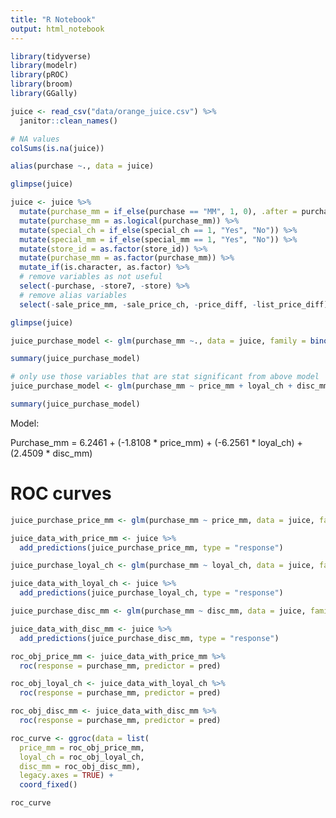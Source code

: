 ```yaml
---
title: "R Notebook"
output: html_notebook
---
```


```r
library(tidyverse)
library(modelr)
library(pROC)
library(broom)
library(GGally)
```

```r
juice <- read_csv("data/orange_juice.csv") %>% 
  janitor::clean_names()
```

```r
# NA values
colSums(is.na(juice))
```
```r
alias(purchase ~., data = juice)
```

```r
glimpse(juice)
```

```r
juice <- juice %>% 
  mutate(purchase_mm = if_else(purchase == "MM", 1, 0), .after = purchase) %>% 
  mutate(purchase_mm = as.logical(purchase_mm)) %>% 
  mutate(special_ch = if_else(special_ch == 1, "Yes", "No")) %>%
  mutate(special_mm = if_else(special_mm == 1, "Yes", "No")) %>% 
  mutate(store_id = as.factor(store_id)) %>% 
  mutate(purchase_mm = as.factor(purchase_mm)) %>% 
  mutate_if(is.character, as.factor) %>% 
  # remove variables as not useful
  select(-purchase, -store7, -store) %>% 
  # remove alias variables
  select(-sale_price_mm, -sale_price_ch, -price_diff, -list_price_diff)

glimpse(juice)
```

```r
juice_purchase_model <- glm(purchase_mm ~., data = juice, family = binomial(link = "logit"))

summary(juice_purchase_model)
```

```r
# only use those variables that are stat significant from above model
juice_purchase_model <- glm(purchase_mm ~ price_mm + loyal_ch + disc_mm, data = juice, family = binomial(link = "logit"))

summary(juice_purchase_model)
```

Model:

Purchase_mm = 6.2461 + 
              (-1.8108 * price_mm) + 
              (-6.2561 * loyal_ch) + 
              (2.4509 * disc_mm)


# ROC curves

```r
juice_purchase_price_mm <- glm(purchase_mm ~ price_mm, data = juice, family = binomial(link = "logit"))

juice_data_with_price_mm <- juice %>% 
  add_predictions(juice_purchase_price_mm, type = "response")

juice_purchase_loyal_ch <- glm(purchase_mm ~ loyal_ch, data = juice, family = binomial(link = "logit"))

juice_data_with_loyal_ch <- juice %>% 
  add_predictions(juice_purchase_loyal_ch, type = "response")

juice_purchase_disc_mm <- glm(purchase_mm ~ disc_mm, data = juice, family = binomial(link = "logit"))

juice_data_with_disc_mm <- juice %>% 
  add_predictions(juice_purchase_disc_mm, type = "response")
```

```r
roc_obj_price_mm <- juice_data_with_price_mm %>% 
  roc(response = purchase_mm, predictor = pred)

roc_obj_loyal_ch <- juice_data_with_loyal_ch %>% 
  roc(response = purchase_mm, predictor = pred)

roc_obj_disc_mm <- juice_data_with_disc_mm %>% 
  roc(response = purchase_mm, predictor = pred)

roc_curve <- ggroc(data = list(
  price_mm = roc_obj_price_mm, 
  loyal_ch = roc_obj_loyal_ch, 
  disc_mm = roc_obj_disc_mm), 
  legacy.axes = TRUE) +
  coord_fixed()

roc_curve
```












